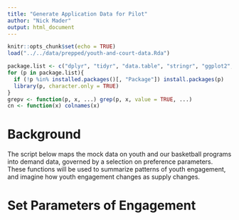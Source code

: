 ```yaml
---
title: "Generate Application Data for Pilot"
author: "Nick Mader"
output: html_document
---
```


```r
knitr::opts_chunk$set(echo = TRUE)
load("../../data/prepped/youth-and-court-data.Rda")

package.list <- c("dplyr", "tidyr", "data.table", "stringr", "ggplot2", "scales")
for (p in package.list){
  if (!p %in% installed.packages()[, "Package"]) install.packages(p)
  library(p, character.only = TRUE)
}
grepv <- function(p, x, ...) grep(p, x, value = TRUE, ...)
cn <- function(x) colnames(x)
```

# Background

The script below maps the mock data on youth and our basketball programs into demand data, governed by a selection on preference parameters. These functions will be used to summarize patterns of youth engagement, and imagine how youth engagement changes as supply changes.

# Set Parameters of Engagement

```r

```

